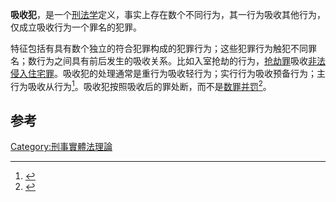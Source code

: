 {{legal}}
'''吸收犯'''，是一个[[刑法学|刑法学]]定义，事实上存在数个不同行为，其一行为吸收其他行为，仅成立吸收行为一个罪名的犯罪。

特征包括有具有数个独立的符合犯罪构成的犯罪行为；这些犯罪行为触犯不同罪名；数行为之间具有前后发生的吸收关系。比如入室抢劫的行为，[[抢劫罪|抢劫罪]]吸收[[非法侵入住宅罪|非法侵入住宅罪]]。吸收犯的处理通常是重行为吸收轻行为；实行行为吸收预备行为；主行为吸收从行为<ref>{{cite journal|author=徐岱  梁缘|title=吸收犯之生存空间论——吸收犯之学理解释|journal=《当代法学》|year=2005年|issue=03期|url=http://www.cnki.com.cn/Article/CJFDTotal-DDFX200503005.htm|accessdate=2014-12-14|archive-date=2019-05-30|archive-url=https://web.archive.org/web/20190530164143/http://www.cnki.com.cn/Article/CJFDTOTAL-DDFX200503005.htm|dead-url=no}}</ref>。吸收犯按照吸收后的罪处断，而不是[[数罪并罚|数罪并罚]]<ref>{{cite journal|author=林亚刚|title=论吸收犯的若干问题|journal=《政治与法律》|year=2004年|issue=第2期|url=http://www.cqvip.com/QK/81084X/2004002/9768475.html|accessdate=2014-12-14|archive-date=2018-10-05|archive-url=https://web.archive.org/web/20181005062338/http://www.cqvip.com/QK/81084X/2004002/9768475.html|dead-url=no}}</ref>。

==参考==
{{reflist}}
{{crime-stub}}
[[Category:刑事實體法理論|Category:刑事實體法理論]]